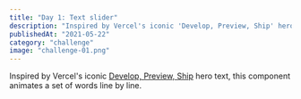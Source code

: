 ```yaml
---
title: "Day 1: Text slider"
description: "Inspired by Vercel's iconic 'Develop, Preview, Ship' hero text, this component animates a set of words line by line."
publishedAt: "2021-05-22"
category: "challenge"
image: "challenge-01.png"
---
```



<Playground>
  <span className="text-6xl font-extrabold leading-snug md:text-8xl">
    <TextSlider slides={["Thirty Day", "Front-End", "Challenge"]} />
  </span>
</Playground>

Inspired by Vercel's iconic [Develop, Preview, Ship](https://vercel.com/home) hero text, this component animates a set of words line by line.
